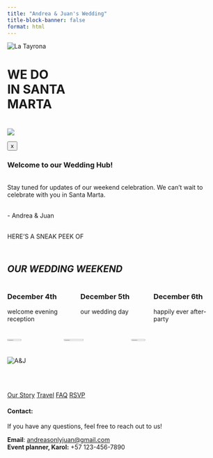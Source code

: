 ```yaml
---
title: "Andrea & Juan's Wedding"
title-block-banner: false
format: html
---
```


![](images/banner1.jpg "La Tayrona"){#home .full-width-image}

# WE DO <br>IN SANTA <br>MARTA{.splash-title}

#

<div class="bleed-section-img">

![](images/Indexbanner2.jpg)

</div>

<div id="welcome-modal" class="modal-overlay">
  <div class="modal-content bg-party">

<button class="close-modal">x</button>
<div class="text-modal">
### Welcome to our Wedding Hub! {.text-left}
<br>
Stay tuned for updates of our weekend celebration. We can’t wait to celebrate with you in Santa Marta.
<br><br>
</div>

<span class="notera-line">- Andrea & Juan</span>



  </div>
</div>



<div class="bleed-section bg-party text-center">

<div class="pt-4"><br>
HERE'S A SNEAK PEEK OF
</div>

## <br><span class="highlight-heading">*OUR WEDDING WEEKEND*</span> {.no-anchor .text-center .no-margin-top}



:::: {.columns .text-center .dates}

::: {.column width="30%"}
<div class="dates">

### December 4th 

welcome evening reception 
</div>


:::

::: {.column width="30%"}
<div class="dates">

### December 5th  

our wedding day
</div>


:::

::: {.column width="30%"}
<div class="dates">

### December 6th  

happily ever after-party
</div>


:::

<br>
<br>

::::


</div>

<div class="sneak-peek">


:::: {.columns}



::: {.column width="100%"}


<div class="photo-center">

![](images/mainslide.jpg){width="25%"}
![](images/AJ_water2.jpg){width="30%"}
![](images/mainslide2.jpg){width="25%"}

</div>

:::
:::: 


</div>



<div class="countdown-container">

![](images/CK_banner.jpg "A&J"){#home .full-width-image}

<div id="countdown" class="countdown-overlay"></div>

</div>

:::{.text-center}
<br>
<br>

[Our Story](story.html){.theme-button} 
<!-- [Schedule](story.html){.theme-button}  -->
[Travel](story.html){.theme-button}
[FAQ](faq.html){.theme-button}
[RSVP](https://pp.events/aaNmELQb){.theme-button target="_blank"} 


#### Contact:

If you have any questions, feel free to reach out to us!

**Email**: [andreasonlyjuan@gmail.com](mailto:andreasonlyjuan@gmail.com) <BR>
**Event planner, Karol:** +57 123-456-7890

:::

<script>
  // Set your target date and time here
  const targetDate = new Date("2025-12-05T16:00:00"); // Adjust date/time


  function updateCountdown() {
    const now = new Date();
    const diff = targetDate - now;

    if (diff <= 0) {
      document.getElementById("countdown").innerHTML = "It's time!";
      return;
    }

    const days = Math.floor(diff / (1000 * 60 * 60 * 24));
    const hours = Math.floor((diff / (1000 * 60 * 60)) % 24);
    const minutes = Math.floor((diff / (1000 * 60)) % 60);
    const seconds = Math.floor((diff / 1000) % 60);

    document.getElementById("countdown").innerHTML = `
      <div style="font-family: 'Didot LT Std'; margin-bottom: 2.5em; font-size: 0.3em;">LET THE COUNTDOWN BEGIN</div>
      <div class="countdown-grid">
        <div>${days}</div>
        <div>${hours}</div>
        <div>${minutes}</div>
        <div>${seconds}</div>
        <div class="label">DAYS</div>
        <div class="label">HOURS</div>
        <div class="label">MINUTES</div>
        <div class="label">SECONDS</div>
      </div>
    `;
  }

  updateCountdown();
  setInterval(updateCountdown, 1000);
</script>


<script>
  document.addEventListener("DOMContentLoaded", function () {
    const modal = document.getElementById("welcome-modal");
    const closeBtn = modal.querySelector(".close-modal");

    // Check if the modal has already been shown
    const modalShown = localStorage.getItem("modalShown");

    if (!modalShown) {
      // If not shown before, display it
      modal.classList.add("active");

      // When the user closes the modal, mark it as shown
      closeBtn.addEventListener("click", function () {
        modal.classList.remove("active");
        localStorage.setItem("modalShown", "true");
      });
    } else {
      // Modal already shown previously, do not show again
      modal.classList.remove("active");
    }
  });
</script>

